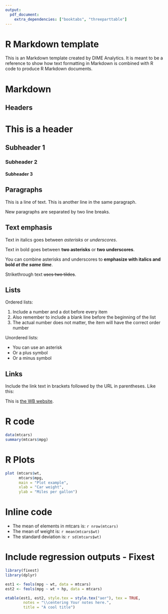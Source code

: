 ```yaml
---
output:
  pdf_document: 
    extra_dependencies: ["booktabs", "threeparttable"]
---
```


# R Markdown template

This is an Markdown template created by DIME Analytics.
It is meant to be a reference to show how text formatting in Markdown is combined with R code to produce R Markdown documents.

# Markdown

##  Headers

# This is a header
## Subheader 1
### Subheader 2
#### Subheader 3

## Paragraphs

This is a line of text.
This is another line in the same paragraph.

New paragraphs are separated by two line breaks.

## Text emphasis

Text in italics goes between *asterisks* or _underscores_.

Text in bold goes between **two asterisks** or __two underscores__.

You can combine asterisks and underscores to **emphasize with italics and bold _at the same time_**.

Strikethrough text ~~uses two tildes~~.

## Lists

Ordered lists:

1. Include a number and a dot before every item
2. Also remember to include a blank line before the beginning of the list
1. The actual number does not matter, the item will have the correct order number

Unordered lists:

* You can use an asterisk
+ Or a plus symbol
- Or a minus symbol

## Links

Include the link text in brackets followed by the URL in parentheses.
Like this:

This is [the WB website](https://www.worldbank.org).

# R code
```r
data(mtcars)
summary(mtcars$mpg)
```

# R Plots
```r
plot (mtcars$wt,
      mtcars$mpg,
      main = "Plot example",
      xlab = "Car weight", 
      ylab = "Miles per gallon")
```

# Inline code
- The mean of elements in mtcars is: `r nrow(mtcars)`
- The mean of weight is: `r mean(mtcars$wt)`
- The standard deviation is: `r sd(mtcars$wt)`

# Include regression outputs - Fixest
```r
library(fixest)
library(dplyr)

est1 <- feols(mpg ~ wt, data = mtcars)
est2 <- feols(mpg ~ wt + hp, data = mtcars)

etable(est1, est2, style.tex = style.tex("aer"), tex = TRUE, 
        notes = "\\centering Your notes here.",
        title = "A cool title")

```


